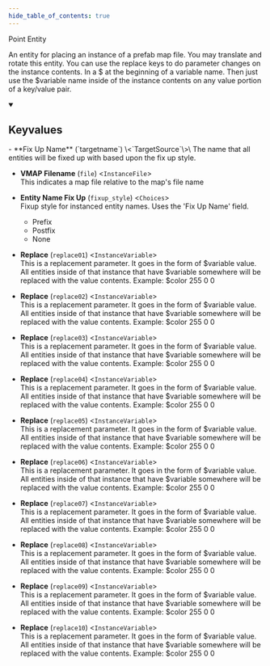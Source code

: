 ```yaml
---
hide_table_of_contents: true
---
```


Point Entity

An entity for placing an instance of a prefab map file.  You may translate and rotate this entity. You can use the replace keys to do parameter changes on the instance contents.  In a $ at the beginning of a variable name.  Then just use the $variable name inside of the instance contents on any value portion of a key/value pair.

<details open>
<summary><h2>Keyvalues</h2></summary>
- **Fix Up Name** (`targetname`) \<`TargetSource`\>\
The name that all entities will be fixed up with based upon the fix up style.

- **VMAP Filename** (`file`) \<`InstanceFile`\>\
This indicates a map file relative to the map's file name

- **Entity Name Fix Up** (`fixup_style`) \<`Choices`\>\
Fixup style for instanced entity names.  Uses the 'Fix Up Name' field.
  - Prefix 
  - Postfix 
  - None 


- **Replace** (`replace01`) \<`InstanceVariable`\>\
This is a replacement parameter.  It goes in the form of $variable value.  All entities inside of that instance that have $variable somewhere will be replaced with the value contents.  Example: $color 255 0 0

- **Replace** (`replace02`) \<`InstanceVariable`\>\
This is a replacement parameter.  It goes in the form of $variable value.  All entities inside of that instance that have $variable somewhere will be replaced with the value contents.  Example: $color 255 0 0

- **Replace** (`replace03`) \<`InstanceVariable`\>\
This is a replacement parameter.  It goes in the form of $variable value.  All entities inside of that instance that have $variable somewhere will be replaced with the value contents.  Example: $color 255 0 0

- **Replace** (`replace04`) \<`InstanceVariable`\>\
This is a replacement parameter.  It goes in the form of $variable value.  All entities inside of that instance that have $variable somewhere will be replaced with the value contents.  Example: $color 255 0 0

- **Replace** (`replace05`) \<`InstanceVariable`\>\
This is a replacement parameter.  It goes in the form of $variable value.  All entities inside of that instance that have $variable somewhere will be replaced with the value contents.  Example: $color 255 0 0

- **Replace** (`replace06`) \<`InstanceVariable`\>\
This is a replacement parameter.  It goes in the form of $variable value.  All entities inside of that instance that have $variable somewhere will be replaced with the value contents.  Example: $color 255 0 0

- **Replace** (`replace07`) \<`InstanceVariable`\>\
This is a replacement parameter.  It goes in the form of $variable value.  All entities inside of that instance that have $variable somewhere will be replaced with the value contents.  Example: $color 255 0 0

- **Replace** (`replace08`) \<`InstanceVariable`\>\
This is a replacement parameter.  It goes in the form of $variable value.  All entities inside of that instance that have $variable somewhere will be replaced with the value contents.  Example: $color 255 0 0

- **Replace** (`replace09`) \<`InstanceVariable`\>\
This is a replacement parameter.  It goes in the form of $variable value.  All entities inside of that instance that have $variable somewhere will be replaced with the value contents.  Example: $color 255 0 0

- **Replace** (`replace10`) \<`InstanceVariable`\>\
This is a replacement parameter.  It goes in the form of $variable value.  All entities inside of that instance that have $variable somewhere will be replaced with the value contents.  Example: $color 255 0 0


 </details>

